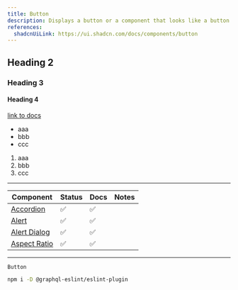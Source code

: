```yaml
---
title: Button
description: Displays a button or a component that looks like a button.
references:
  shadcnUiLink: https://ui.shadcn.com/docs/components/button
---
```


## Heading 2

### Heading 3

#### Heading 4

[link to docs](/docs)

- aaa
- bbb
- ccc

1. aaa
2. bbb
3. ccc

---

| Component                                     | Status | Docs | Notes |
| --------------------------------------------- | ------ | ---- | ----- |
| [Accordion](/docs/components/accordion)       | ✅     | ✅   |       |
| [Alert](/docs/components/alert)               | ✅     | ✅   |       |
| [Alert Dialog](/docs/components/alert-dialog) | ✅     | ✅   |       |
| [Aspect Ratio](/docs/components/aspect-ratio) | ✅     | ✅   |       |

---

`Button`

```sh npm2yarn
npm i -D @graphql-eslint/eslint-plugin
```
